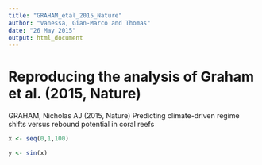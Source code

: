 ```yaml
---
title: "GRAHAM_etal_2015_Nature"
author: "Vanessa, Gian-Marco and Thomas"
date: "26 May 2015"
output: html_document
---
```


# Reproducing the analysis of Graham et al. (2015, Nature)

GRAHAM, Nicholas AJ (2015, Nature) Predicting climate-driven regime shifts versus rebound potential in coral reefs

```r
x <- seq(0,1,100)
```


```r
y <- sin(x)
```

